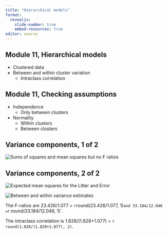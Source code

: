 ```yaml
---
title: "Hierarchical models"
format: 
  revealjs:
    slide-number: true
    embed-resources: true
editor: source
---
```


## Module 11, Hierarchical models

-   Clustered data
-   Between and within cluster variation
    -   Intraclass correlation

## Module 11, Checking assumptions

-   Independence
    -   Only between clusters
-   Normality
    -   Within clusters
    -   Between clusters
    
## Variance components, 1 of 2

![](../module11/images/litter-weights-full-02.png "Sums of squares and mean squares but no F ratios")

## Variance components, 2 of 2

![](../module11/images/litter-weights-full-03.png "Expected mean squares for the Litter and Error")

![](../module11/images/litter-weights-full-04.png "Between and within variance estimates")

::: notes
The F-ratios are 23.426/1.077 = `r `round(23.426/1.077, 1)` and 33.184/12.046 = `r round(33.184/12.046, 1)`.

The intraclass correlation is 1.828/(1.828+1.077) = `r round(1.828/(1.828+1.077), 2)`.
:::
